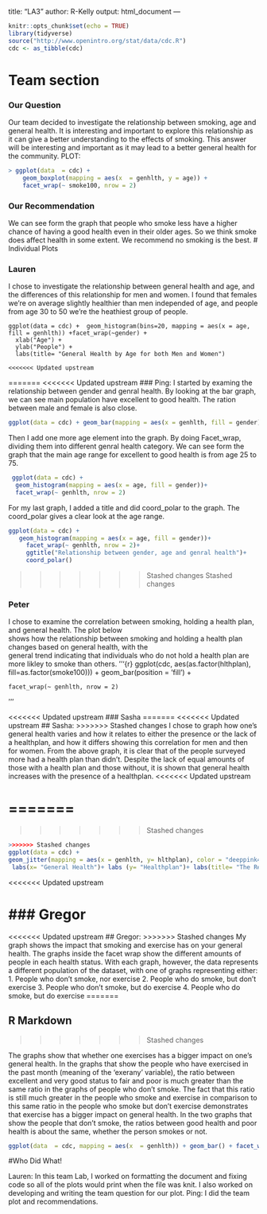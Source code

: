 title: "LA3"
author: R-Kelly
output: html_document
---

```r
knitr::opts_chunk$set(echo = TRUE)
library(tidyverse)
source("http://www.openintro.org/stat/data/cdc.R")
cdc <- as_tibble(cdc)
```
# Team section
### Our Question
Our team decided to investigate the relationship between smoking, age and general health.  It is interesting and important to explore this relationship as it can give a better understanding to the effects of smoking. This answer will be interesting and important as it may lead to a better general health for the community. 
PLOT:
```r
> ggplot(data  = cdc) + 
    geom_boxplot(mapping = aes(x  = genhlth, y = age)) +
    facet_wrap(~ smoke100, nrow = 2)
```
### Our Recommendation
We can see form the graph that people who smoke less have a higher chance of having a good health even in their older ages. So we think smoke does affect health in some extent. We recommend no smoking is the best.
# Individual Plots

### Lauren
I chose to investigate the relationship between general health and age, and the differences of this relationship for men and women. I found that females we're on average slightly healthier than men independed of age, and people from age 30 to 50 we're the heathiest group of people. 

```
ggplot(data = cdc) +  geom_histogram(bins=20, mapping = aes(x = age, fill = genhlth)) +facet_wrap(~gender) +
  xlab("Age") +
  ylab("People") +
  labs(title= "General Health by Age for both Men and Women")

<<<<<<< Updated upstream
```
=======
<<<<<<< Updated upstream
### Ping:
I started by examing the relationship between gender and genral health. By looking at the bar graph, we can see main population have excellent to good health. The ration between male and female is also close. 
```r
ggplot(data = cdc) + geom_bar(mapping = aes(x = genhlth, fill = gender))
```

Then I add one more age element into the graph. By doing Facet_wrap, dividing them into different genral health category. We can see form the graph that the main age range for excellent to good health is from age 25 to 75.

```r
 ggplot(data = cdc) +
  geom_histogram(mapping = aes(x = age, fill = gender))+
  facet_wrap(~ genhlth, nrow = 2)
```
For my last graph, I added a title and did coord_polar to the graph. The coord_polar gives a clear look at the age range.
```r
ggplot(data = cdc) +
   geom_histogram(mapping = aes(x = age, fill = gender))+
     facet_wrap(~ genhlth, nrow = 2)+
     ggtitle("Relationship between gender, age and genral health")+
     coord_polar()
```
>>>>>>> Stashed changes
>>>>>>> Stashed changes

### Peter
I chose to examine the correlation between smoking, holding a health plan, and general health. The plot below  
shows how the relationship between smoking and holding a health plan changes based on general health, with the  
general trend indicating that individuals who do not hold a health plan are more likley to smoke than others. 
'''{r}
ggplot(cdc, aes(as.factor(hlthplan), fill=as.factor(smoke100))) +
     geom_bar(position = 'fill') +
        
    facet_wrap(~ genhlth, nrow = 2)
'''





<<<<<<< Updated upstream
### Sasha
=======
<<<<<<< Updated upstream
## Sasha:
>>>>>>> Stashed changes
I chose to graph how one's general health varies and how it relates to either the presence or the lack of a healthplan,
 and how it differs showing this correlation for men and then for women. From the above graph, it is clear that of the 
 people surveyed more had a health plan than didn't. Despite the lack of equal amounts of those with a health plan and 
 those without, it is shown that general health increases with the presence of a healthplan. 
<<<<<<< Updated upstream

=======
=======

>>>>>>> Stashed changes

 ```r
>>>>>>> Stashed changes
ggplot(data = cdc) +
geom_jitter(mapping = aes(x = genhlth, y= hlthplan), color = "deeppink4")+ facet_wrap("gender")+
  labs(x= "General Health")+ labs (y= "Healthplan")+ labs(title= "The Relationship between General Health and Having a Healthplan for Men and Women")
```

<<<<<<< Updated upstream


### Gregor
=======
<<<<<<< Updated upstream
## Gregor:
>>>>>>> Stashed changes
My graph shows the impact that smoking and exercise has on your general health. The graphs inside the facet wrap show the different amounts of people 
in each health status. With each graph, however, the data represents a different population of the dataset, with one of graphs representing either:
1. People who don't smoke, nor exercise
2. People who do smoke, but don't exercise
3. People who don't smoke, but do exercise
4. People who do smoke, but do exercise
=======








## R Markdown
>>>>>>> Stashed changes

The graphs show that whether one exercises has a bigger impact on one's general health. In the graphs that show the people who have exercised in the past 
month (meaning of the 'exerany' variable), the ratio between excellent and very good status to fair and poor is much greater than the same ratio in the graphs of people
who don't smoke. The fact that this ratio is still much greater in the people who smoke and exercise in comparison to this same ratio in the people who smoke but don't 
exercise demonstrates that exercise has a bigger impact on general health. In the two graphs that show the people that don't smoke, the ratios between good 
health and poor health is about the same, whether the person smokes or not. 

```r
ggplot(data  = cdc, mapping = aes(x  = genhlth)) + geom_bar() + facet_wrap(exerany~smoke100, labeller = label_both)
``` 
#Who Did What!

Lauren: In this team Lab, I worked on formatting the document and fixing code so all of the plots would print when the file was knit. I also worked on developing and writing the team question for our plot. 
Ping: I did the team plot and recommendations.





